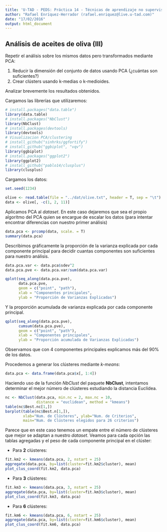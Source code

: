 ```yaml
---
title: 'U-TAD - PEDS: Práctica 14 - Técnicas de aprendizaje no supervisado'
author: "Rafael Enríquez-Herrador (rafael.enriquez@live.u-tad.com)"
date: "17/02/2016"
output: html_document
---
```


## Análisis de aceites de oliva (III)

Repetir el análisis sobre los mismos datos pero transformados mediante PCA:

1. Reducir la dimensión del conjunto de datos usando PCA (¿cuántas son
suficientes?)
2. Crear clústers usando k-medias o k-medioides.

Analizar brevemente los resultados obtenidos.

Cargamos las librerías que utilizaremos:

```r
# install.packages("data.table")
library(data.table)
# install.packages("NbClust")
library(NbClust)
# install.packages(devtools)
library(devtools)
# Visualizacion PCA/clustering
# install_github("sinhrks/ggfortify")
# install_github("ggbiplot", "vqv")
library(ggbiplot)
# install.packages("ggplot2")
library(ggplot2)
# install_github("pablo14/clusplus")
library(clusplus)
```

Cargamos los datos:

```r
set.seed(1234)

olive <- read.table(file = "../dat/olive.txt", header = T, sep = "\t")
data <- olive[, -c(1, 2, 11)]
```

Aplicamos PCA al _dataset_. En este caso dejaremos que sea el propio algoritmo
del PCA quien se encargue de escalar los datos (para intentar encontrar
diferencias con nuestro primer análisis)

```r
data.pca <- prcomp(data, scale. = T)
summary(data.pca)
```

Describimos gráficamente la proporción de la varianza explicada por cada
componente principal para decidir cuantas componentes son suficientes
para nuestro análisis.

```r
data.pca.var <- data.pca$sdev^2
data.pca.pve <- data.pca.var/sum(data.pca.var)

qplot(seq_along(data.pca.pve),
      data.pca.pve,
      geom = c("point", "path"),
      xlab = "Componentes principales",
      ylab = "Proporción de Varianzas Explicadas")
```

Y la proporción acumulada de varianza explicada por cada componente principal.

```r
qplot(seq_along(data.pca.pve),
      cumsum(data.pca.pve),
      geom = c("point", "path"),
      xlab = "Componentes principales",
      ylab = "Proporción acumulada de Varianzas Explicadas")
```

Observamos que con 4 componentes principales explicamos más del 90% de los
datos.

Procedemos a generar los clústeres mediante _k-means_:

```r
data.pca <- data.frame(data.pca$x[, 1:4])
```

Haciendo uso de la función _NbClust_ del paquete __NbClust__, intentamos
determinar el mejor número de clústeres estudiando la distancia Euclídea.

```r
nc <- NbClust(data.pca, min.nc = 2, max.nc = 10,
              distance = "euclidean", method = "kmeans")
table(nc$Best.nc[1,])
barplot(table(nc$Best.n[1,]),
        xlab="Num. de Clústeres", ylab="Num. de Criterios",
        main="Num. de Clústeres elegidos para 26 criterios")
```

Parece que en este caso tenemos un empate entre el número de clústeres que
mejor se adaptan a nuestro _dataset_. Veamos para cada opción las tablas
agregadas y el peso de cada componente principal en el clúster:

* Para __2__ clústeres:

```r
fit.km2 <- kmeans(data.pca, 2, nstart = 25)
aggregate(data.pca, by=list(cluster=fit.km2$cluster), mean)
plot_clus_coord(fit.km2, data.pca)
```

* Para __3__ clústeres:

```r
fit.km3 <- kmeans(data.pca, 3, nstart = 25)
aggregate(data.pca, by=list(cluster=fit.km3$cluster), mean)
plot_clus_coord(fit.km3, data.pca)
```

* Para __6__ clústeres:

```r
fit.km6 <- kmeans(data.pca, 6, nstart = 25)
aggregate(data.pca, by=list(cluster=fit.km6$cluster), mean)
plot_clus_coord(fit.km6, data.pca)
```